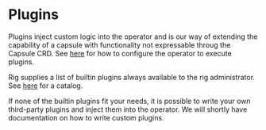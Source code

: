 # Plugins

Plugins inject custom logic into the operator and is our way of extending the capability of a capsule with functionality not expressable throug the Capsule CRD.
See [here](/operator-manual/setup-guide/plugins) for how to configure the operator to execute plugins.

Rig supplies a list of builtin plugins always available to the rig administrator. See [here](builtin) for a catalog. 

If none of the builtin plugins fit your needs, it is possible to write your own third-party plugins and inject them into the operator. We will shortly have documentation on how to write custom plugins.
